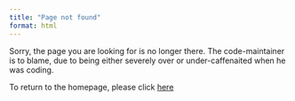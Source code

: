 ```yaml
---
title: "Page not found"
format: html
---
```


Sorry, the page you are looking for is no longer there. The code-maintainer is to blame, due to being either severely over or under-caffenaited when he was coding.

To return to the homepage, please click [here](index.qmd)
